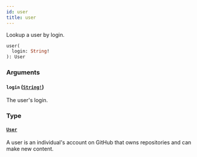 ```yaml
---
id: user
title: user
---
```


Lookup a user by login.

```graphql
user(
  login: String!
): User

```

### Arguments

#### `login` ([`String!`](/docs/api/scalars/string))

The user's login.

### Type

#### [`User`](/docs/api/objects/user)

A user is an individual's account on GitHub that owns repositories and can make new content.

